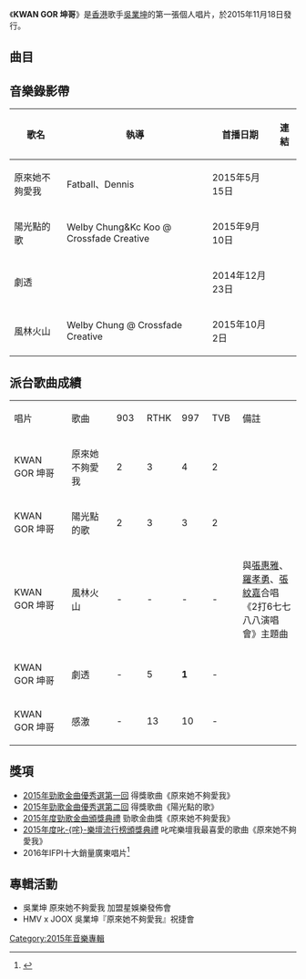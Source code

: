 {{Album infobox | <!-- See Wikipedia:WikiProject_Albums -->
| Name        = KWAN GOR 坤哥
| Type        = [[EP|EP]]
| Artist      = [[吳業坤|吳業坤]]
| Cover       = 吳業坤 KWAN GOR 坤哥.jpg
| Released    = 2015年11月18日
| Recorded    = 2015年
| Genre       = [[粵語流行音樂|粵語流行音樂]]
| Length      = 22分52秒
| Label       = [[星娛樂|星娛樂]]
| Last album  = 
| This album  = '''KWAN GOR 坤哥'''<br>（2015年）
| Next album  = [[百姓_(專輯)|百姓]]<br>（2016年）
}}

《'''KWAN GOR 坤哥'''》是[[香港|香港]]歌手[[吳業坤|吳業坤]]的第一張個人唱片，於2015年11月18日發行。

==曲目==
{{tracklist
| headline = 
| total_length = 22:52

| title1 = 原來她不夠愛我
| music1 = [[Larry_Wong|Larry Wong]]
| lyrics1 = [[林若寧|林若寧]]
| arranger1 = Larry Wong
| producer1 = [[舒文_(音樂人)|舒文]]
| longnote1 = 
| length1 = 3:56

| title2 = 陽光點的歌
| music2 = [[吳業坤|吳業坤]]、[[Cousin_Fung|Cousin Fung]]
| lyrics2 = [[陳詠謙|陳詠謙]]
| arranger2 = [[Edward_Chan|Edward Chan]]、Cousin Fung
| producer2 = Edward Chan
| longnote2 = 
| length2 = 4:11

| title3 = 劇透
| music3 = 吳業坤、Cousin Fung
| lyrics3 = 吳業坤、Cousin Fung
| arranger3 = Cousin Fung
| producer3 = Cousin Fung
| longnote3 = 
| length3 = 3:40

| title4 = 感激
| music4 = 吳業坤
| lyrics4 = 吳業坤
| arranger4 = Cousin Fung
| producer4 = Edward Chan、Cousin Fung
| longnote4 = 
| length4 = 4:07

| title5 = 坤哥
| music5 = 吳業坤
| lyrics5 = 吳業坤
| arranger5 = [[朱俊傑|朱俊傑]]
| producer5 = 朱俊傑
| longnote5 = 
| length5 = 3:36

| title6 = 風林火山
| music6 = [[戴偉|戴偉]]
| lyrics6 = [[梁栢堅_(填詞人)|梁栢堅]]
| arranger6 = 戴偉
| producer6 = 戴偉、[[丁文俊|丁文俊]]
| note6 = [[張惠雅|張惠雅]]、[[羅孝勇|羅孝勇]]、[[張紋嘉|張紋嘉]]合唱
| longnote6 = 《2打6七七八八演唱會》主題曲
| length6 = 3:23
}}

==音樂錄影帶==
{| class="wikitable"
! 歌名 !! 執導 !! 首播日期 !! 連結
|-
| 原來她不夠愛我 || Fatball、Dennis ||2015年5月15日|| {{youtube|AphrA76OpnE|[獨家首播] 吳業坤 Kwan Gor - 原來她不夠愛我 Official MV - 官方完整版}}
|-
| 陽光點的歌 || Welby Chung&Kc Koo @ Crossfade Creative ||2015年9月10日||  {{youtube|EAvYkb9NAP4|[獨家首播] 吳業坤 Kwan Gor - 陽光點的歌 Official MV - 官方完整版}}
|-
| 劇透 ||  ||2014年12月23日|| {{youtube|tcl7-pCHvbI|吳業坤 Kwangor - 劇透 Music Video}}
|-
| 風林火山 || Welby Chung @ Crossfade Creative ||2015年10月2日|| {{youtube|tkzYPQCFMaA|吳業坤/張惠雅/羅孝勇/張紋嘉 - 風林火山 Official MV - 官方完整版}}
|}

==派台歌曲成績==
{| class="wikitable" cellpadding="1"
|-
| width="160"| 唱片 || width="160"| 歌曲 || width="50"| 903 || width="50"| RTHK || width="50"| 997 || width="50"| TVB || width="200"| 備註
|-
| KWAN GOR 坤哥 || 原來她不夠愛我 || 2 || 3 || 4 || 2 || 
|-
| KWAN GOR 坤哥 || 陽光點的歌 || 2 || 3 || 3 || 2 || 
|-
| KWAN GOR 坤哥 || 風林火山 || - || - || - || - || 與[[張惠雅|張惠雅]]、[[羅孝勇|羅孝勇]]、[[張紋嘉|張紋嘉]]合唱<br>《2打6七七八八演唱會》主題曲
|-
| KWAN GOR 坤哥 || 劇透 || - || 5 || '''1''' || - || 
|-
| KWAN GOR 坤哥 || 感激 || - || 13 || 10 || - ||
|}

==獎項==
*[[2015年勁歌金曲優秀選第一回得獎名單|2015年勁歌金曲優秀選第一回]] 得獎歌曲《原來她不夠愛我》
*[[2015年勁歌金曲優秀選第二回得獎名單|2015年勁歌金曲優秀選第二回]] 得獎歌曲《陽光點的歌》
*[[2015年度勁歌金曲得獎名單|2015年度勁歌金曲頒獎典禮]] 勁歌金曲獎《原來她不夠愛我》
*[[2015年度叱咤樂壇流行榜頒獎典禮得獎名單|2015年度叱-{咤}-樂壇流行榜頒獎典禮]] 叱咤樂壇我最喜愛的歌曲《原來她不夠愛我》
*2016年IFPI十大銷量廣東唱片<ref>{{Cite web|title=2016|url=http://www.ifpihk.org/zh/hong-kong-top-sales-music-award-presented-01-16/hong-kong-top-sales-music-award-presented/2016|accessdate=2019-12-06|work=www.ifpihk.org|archive-url=https://web.archive.org/web/20110722055011/http://www.ifpihk.org/zh/hong-kong-top-sales-music-award-presented-01-16/hong-kong-top-sales-music-award-presented/2016|archive-date=2011-07-22|dead-url=yes}}</ref>

==專輯活動==
* 吳業坤 原來她不夠愛我 加盟星娛樂發佈會
* HMV x JOOX 吳業坤『原來她不夠愛我』祝捷會

[[Category:2015年音樂專輯|Category:2015年音樂專輯]]